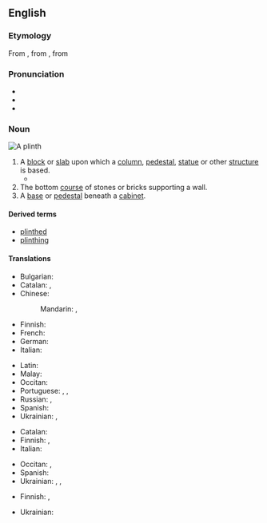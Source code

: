==English==

===Etymology===
From {{uder|en|fr|plinthe}}, from {{uder|en|la|plinthus}}, from {{uder|en|grc|πλίνθος||brick}}

===Pronunciation===
* {{IPA|en|/plɪnθ/}}
* {{audio|en|LL-Q1860 (eng)-Vealhurl-plinth.wav |Audio (UK)}}
* {{rhymes|en|ɪnθ|s=1}}

{{wikipedia}}

===Noun===
[[Image:Plinth.jpg|thumb|A plinth]]
{{en-noun}}

# A [[block]] or [[slab]] upon which a [[column]], [[pedestal]], [[statue]] or other [[structure]] is based.
#* {{quote-book|en|year=1963|author={{w|Margery Allingham}}
|title={{w|The China Governess}}
|chapter=Foreword|url=http://openlibrary.org/works/OL2004261W
|passage=He turned back to the scene before him and the enormous new block of council dwellings. The design was some way after Corbusier but the block was built up on '''plinths''' and resembled an Atlantic liner swimming diagonally across the site.}}
# The bottom [[course]] of stones or bricks supporting a wall.
# A [[base]] or [[pedestal]] beneath a [[cabinet]].

====Derived terms====
* [[plinthed]] {{i|adjective}}
* [[plinthing]] {{i|verb}}

====Translations====
{{trans-top|base for column, pedestal or statue}}
* Bulgarian: {{t+|bg|пиедестал|m}}
* Catalan: {{t+|ca|sòcol|m}}, {{t|ca|basament|m}}
* Chinese:
*: Mandarin: {{t+|cmn|礎|sc=Hani}}, {{t+|cmn|础|tr=chǔ|sc=Hani}}
* Finnish: {{t+|fi|jalusta}}
* French: {{t+|fr|plinthe|f}}
* German: {{t+|de|Sockel|m}}
* Italian: {{t+|it|plinto|m}}
{{trans-mid}}
* Latin: {{t|la|plinthus|m}}
* Malay: {{t|ms|alas tiang}}
* Occitan: {{t|oc|plint|m}}
* Portuguese: {{t|pt|plinto|m}}, {{t|pt|alaque|m}}, {{t|pt|soclo|m}}
* Russian: {{t+|ru|цо́коль|m}}, {{t+|ru|постаме́нт|m}}
* Spanish: {{t+|es|zócalo|m}}
* Ukrainian: {{t|uk|постаме́нт}}, {{t|uk|п'єдестал}}
{{trans-bottom}}

{{trans-top|bottom course of stones supporting a wall}}
* Catalan: {{t+|ca|sòcol|m}}
* Finnish: {{t+|fi|kivijalka}}, {{t+|fi|sokkeli}}
* Italian: {{t+|it|zoccolo|m}}
{{trans-mid}}
* Occitan: {{t|oc|plint|m}}, {{t+|oc|sòcle}}
* Spanish: {{t|es|fundato}}
* Ukrainian: {{t+|uk|цо́коль}}, {{t|uk|підні́жок}}, {{t+|uk|підму́рок}}
{{trans-bottom}}

{{trans-top|base for a cabinet}}
* Finnish: {{t+|fi|jalusta}}, {{t+|fi|sokkeli}}
{{trans-mid}}
* Ukrainian: {{t|uk|цо́кольна пане́ль}}
{{trans-bottom}}